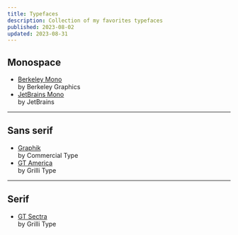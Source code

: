 ```yaml
---
title: Typefaces
description: Collection of my favorites typefaces
published: 2023-08-02
updated: 2023-08-31
---
```


## Monospace
- [Berkeley Mono](https://berkeleygraphics.com/typefaces/berkeley-mono/) <br/><span>by Berkeley Graphics</span>
- [JetBrains Mono](https://www.jetbrains.com/lp/mono/) <br/><span>by JetBrains</span>

---

## Sans serif
- [Graphik](https://commercialtype.com/catalog/graphik) <br/><span>by Commercial Type</span>
- [GT America](https://www.grillitype.com/typeface/gt-america) <br/><span>by Grilli Type</span>

---

## Serif
- [GT Sectra](https://www.grillitype.com/typeface/gt-sectra) <br/><span>by Grilli Type</span>
